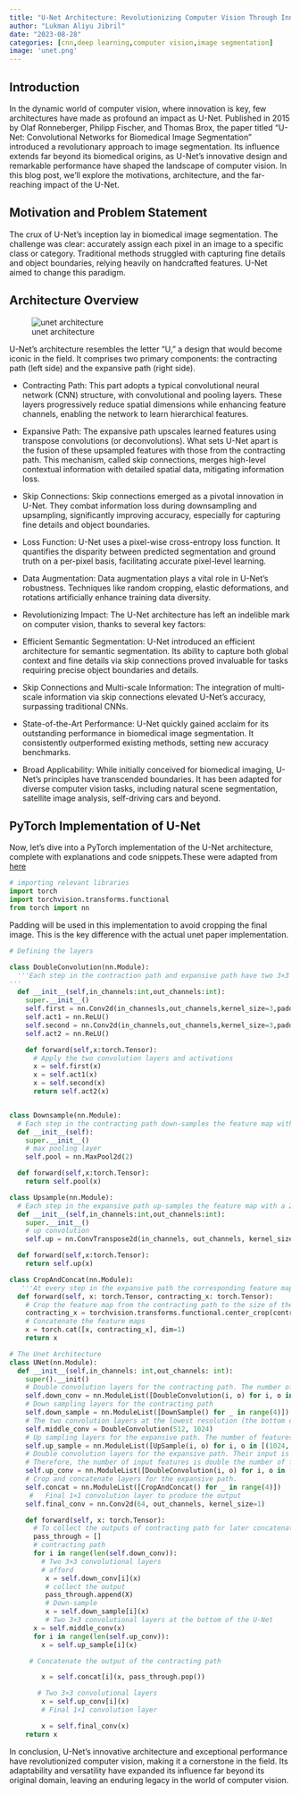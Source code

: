 ```yaml
---
title: "U-Net Architecture: Revolutionizing Computer Vision Through Innovative Image Segmentation"
author: "Lukman Aliyu Jibril"
date: "2023-08-28"
categories: [cnn,deep learning,computer vision,image segmentation]
image: 'unet.png'
---
```


## Introduction

In the dynamic world of computer vision, where innovation is key, few architectures have made as profound an impact as U-Net. Published in 2015 by Olaf Ronneberger, Philipp Fischer, and Thomas Brox, the paper titled "U-Net: Convolutional Networks for Biomedical Image Segmentation" introduced a revolutionary approach to image segmentation. Its influence extends far beyond its biomedical origins, as U-Net's innovative design and remarkable performance have shaped the landscape of computer vision. In this blog post, we'll explore the motivations, architecture, and the far-reaching impact of the U-Net.

## Motivation and Problem Statement

The crux of U-Net's inception lay in biomedical image segmentation. The challenge was clear: accurately assign each pixel in an image to a specific class or category. Traditional methods struggled with capturing fine details and object boundaries, relying heavily on handcrafted features. U-Net aimed to change this paradigm.

## Architecture Overview

![unet architecture]('./unet.png')

U-Net's architecture resembles the letter "U," a design that would become iconic in the field. It comprises two primary components: the contracting path (left side) and the expansive path (right side).

- Contracting Path: This part adopts a typical convolutional neural network (CNN) structure, with convolutional and pooling layers. These layers progressively reduce spatial dimensions while enhancing feature channels, enabling the network to learn hierarchical features.

- Expansive Path: The expansive path upscales learned features using transpose convolutions (or deconvolutions). What sets U-Net apart is the fusion of these upsampled features with those from the contracting path. This mechanism, called skip connections, merges high-level contextual information with detailed spatial data, mitigating information loss.

- Skip Connections:
Skip connections emerged as a pivotal innovation in U-Net. They combat information loss during downsampling and upsampling, significantly improving accuracy, especially for capturing fine details and object boundaries.

- Loss Function:
U-Net uses a pixel-wise cross-entropy loss function. It quantifies the disparity between predicted segmentation and ground truth on a per-pixel basis, facilitating accurate pixel-level learning.

- Data Augmentation:
Data augmentation plays a vital role in U-Net's robustness. Techniques like random cropping, elastic deformations, and rotations artificially enhance training data diversity.

- Revolutionizing Impact:
The U-Net architecture has left an indelible mark on computer vision, thanks to several key factors:

- Efficient Semantic Segmentation: U-Net introduced an efficient architecture for semantic segmentation. Its ability to capture both global context and fine details via skip connections proved invaluable for tasks requiring precise object boundaries and details.

- Skip Connections and Multi-scale Information: The integration of multi-scale information via skip connections elevated U-Net's accuracy, surpassing traditional CNNs.

- State-of-the-Art Performance: U-Net quickly gained acclaim for its outstanding performance in biomedical image segmentation. It consistently outperformed existing methods, setting new accuracy benchmarks.

- Broad Applicability: While initially conceived for biomedical imaging, U-Net's principles have transcended boundaries. It has been adapted for diverse computer vision tasks, including natural scene segmentation, satellite image analysis, self-driving cars and beyond.

## PyTorch Implementation of U-Net

Now, let's dive into a PyTorch implementation of the U-Net architecture, complete with explanations and code snippets.These were adapted from [here](https://nn.labml.ai/unet/index.html)

```python
# importing relevant libraries
import torch
import torchvision.transforms.functional
from torch import nn

```
Padding will be used in this implementation to avoid cropping the final image. This is the key difference with the actual unet paper implementation.

```python
# Defining the layers

class DoubleConvolution(nn.Module):
  '''Each step in the contraction path and expansive path have two 3×3 convolutional layers followed by ReLU activations.
'''
  def __init__(self,in_channels:int,out_channels:int):
    super.__init__()
    self.first = nn.Conv2d(in_channesls,out_channels,kernel_size=3,padding= 1)
    self.act1 = nn.ReLU()
    self.second = nn.Conv2d(in_channels,out_channels,kernel_size=3,padding=1)
    self.act2 = nn.ReLU()

    def forward(self,x:torch.Tensor):
      # Apply the two convolution layers and activations
      x = self.first(x)
      x = self.act1(x)
      x = self.second(x)
      return self.act2(x)


class Downsample(nn.Module):
  # Each step in the contracting path down-samples the feature map with a 2×2 max pooling layer.
  def __init__(self):
    super.__init__()
    # max pooling layer
    self.pool = nn.MaxPool2d(2)

  def forward(self,x:torch.Tensor):
    return self.pool(x)

class Upsample(nn.Module):
  # Each step in the expansive path up-samples the feature map with a 2×2 up-convolution.
  def __init__(self,in_channels:int,out_channels:int):
    super.__init__()
    # up convolution
    self.up = nn.ConvTranspose2d(in_channels, out_channels, kernel_size=2, stride=2)

  def forward(self,x:torch.Tensor):
    return self.up(x)

class CropAndConcat(nn.Module):
   '''At every step in the expansive path the corresponding feature map from the contracting path is concatenated with the current feature map.'''
  def forward(self, x: torch.Tensor, contracting_x: torch.Tensor):
    # Crop the feature map from the contracting path to the size of the current feature map
    contracting_x = torchvision.transforms.functional.center_crop(contracting_x, [x.shape[2], x.shape[3]])
    # Concatenate the feature maps
    x = torch.cat([x, contracting_x], dim=1)
    return x

# The Unet Architecture
class UNet(nn.Module):
  def __init__(self,in_channels: int,out_channels: int):
    super().__init()
    # Double convolution layers for the contracting path. The number of features gets doubled at each step starting from 64.
    self.down_conv = nn.ModuleList([DoubleConvolution(i, o) for i, o in [(in_channels, 64), (64, 128), (128, 256), (256, 512)]])
    # Down sampling layers for the contracting path
    self.down_sample = nn.ModuleList([DownSample() for _ in range(4)])
    # The two convolution layers at the lowest resolution (the bottom of the U).
    self.middle_conv = DoubleConvolution(512, 1024)
    # Up sampling layers for the expansive path. The number of features is halved with up-sampling.
    self.up_sample = nn.ModuleList([UpSample(i, o) for i, o in [(1024, 512), (512, 256), (256, 128), (128, 64)]])
    # Double convolution layers for the expansive path. Their input is the concatenation of the current feature map and the feature map from the contracting path.
    # Therefore, the number of input features is double the number of features from up-sampling.
    self.up_conv = nn.ModuleList([DoubleConvolution(i, o) for i, o in [(1024, 512), (512, 256), (256, 128), (128, 64)]])
    # Crop and concatenate layers for the expansive path.
    self.concat = nn.ModuleList([CropAndConcat() for _ in range(4)])
     #   Final 1×1 convolution layer to produce the output
    self.final_conv = nn.Conv2d(64, out_channels, kernel_size=1)

    def forward(self, x: torch.Tensor):
      # To collect the outputs of contracting path for later concatenation with the expansive path.
      pass_through = []
      # contracting path
      for i in range(len(self.down_conv)):
        # Two 3×3 convolutional layers
        # afford
         x = self.down_conv[i](x)
         # collect the output
         pass_through.append(X)
         # Down-sample
         x = self.down_sample[i](x)
         # Two 3×3 convolutional layers at the bottom of the U-Net
      x = self.middle_conv(x)
      for i in range(len(self.up_conv)):
        x = self.up_sample[i](x)

     # Concatenate the output of the contracting path

        x = self.concat[i](x, pass_through.pop())

       # Two 3×3 convolutional layers
        x = self.up_conv[i](x)
        # Final 1×1 convolution layer

        x = self.final_conv(x)
    return x

```
In conclusion, U-Net's innovative architecture and exceptional performance have revolutionized computer vision, making it a cornerstone in the field. Its adaptability and versatility have expanded its influence far beyond its original domain, leaving an enduring legacy in the world of computer vision.
